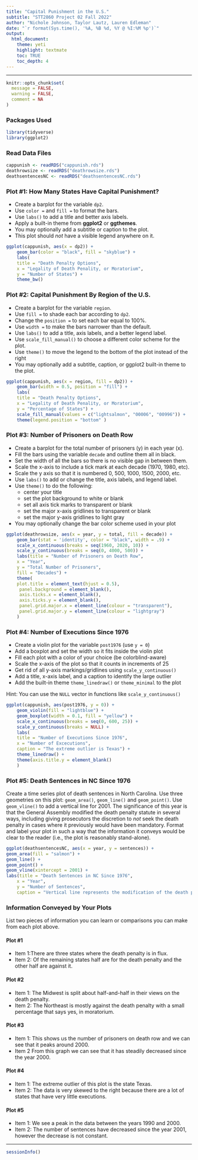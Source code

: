 ```yaml
---
title: "Capital Punishment in the U.S."
subtitle: "STT2860 Project 02 Fall 2022"
author: "Nichole Johnson, Taylor Lautz, Lauren Edleman"
date: "`r format(Sys.time(), '%A, %B %d, %Y @ %I:%M %p')`"
output: 
  html_document: 
    theme: yeti
    highlight: textmate
    toc: TRUE
    toc_depth: 4
---
```

<hr>

```r
knitr::opts_chunk$set(
  message = FALSE,
  warning = FALSE,
  comment = NA
)
```

### Packages Used

```r
library(tidyverse)
library(ggplot2)
```

### Read Data Files

```r
cappunish <- readRDS("cappunish.rds")
deathrowsize <- readRDS("deathrowsize.rds")
deathsentencesNC <- readRDS("deathsentencesNC.rds")
```

### Plot #1: How Many States Have Capital Punishment? 

* Create a barplot for the variable `dp2`. 
* Use `color =` and `fill =` to format the bars.
* Use `labs()` to add a title and better axis labels.
* Apply a built-in theme from **ggplot2** or **ggthemes**.
* You may optionally add a subtitle or caption to the plot.
* This plot should *not* have a visible legend anywhere on it.

```r
ggplot(cappunish, aes(x = dp2)) +
	geom_bar(color = "black", fill = "skyblue") +
	labs(
    title = "Death Penalty Options",
    x = "Legality of Death Penality, or Moratorium",
    y = "Number of States") +
	theme_bw() 
```

### Plot #2: Capital Punishment By Region of the U.S.

* Create a barplot for the variable `region`. 
* Use `fill =` to shade each bar according to `dp2`.
* Change the `position =` to set each bar equal to 100%.
* Use `width =` to make the bars narrower than the default.
* Use `labs()` to add a title, axis labels, and a better legend label.
* Use `scale_fill_manual()` to choose a different color scheme for the plot. 
* Use `theme()` to move the legend to the bottom of the plot instead of the right
* You may optionally add a subtitle, caption, or ggplot2 built-in theme to the plot.

```r
ggplot(cappunish, aes(x = region, fill = dp2)) +
	geom_bar(width = 0.5, position = "fill") +
	labs(
    title = "Death Penalty Options",
    x = "Legality of Death Penality, or Moratorium",
    y = "Percentage of States") +
	scale_fill_manual(values = c("lightsalmon", "00006", "00996")) +
	theme(legend.position = "bottom" )

```

### Plot #3: Number of Prisoners on Death Row

* Create a barplot for the total number of prisoners (y) in each year (x).
* Fill the bars using the variable `decade` and outline them all in black.
* Set the width of all the bars so there is no visible gap in between them.
* Scale the x-axis to include a tick mark at each decade (1970, 1980, etc).
* Scale the y axis so that it is numbered 0, 500, 1000, 1500, 2000, etc.
* Use `labs()` to add or change the title, axis labels, and legend label. 
* Use `theme()` to do the following:
    * center your title
    * set the plot background to white or blank
    * set all axis tick marks to transparent or blank
    * set the major x-axis gridlines to transparent or blank
    * set the major y-axis gridlines to light gray
* You may optionally change the bar color scheme used in your plot

```r
ggplot(deathrowsize, aes(x = year, y = total, fill = decade)) +
	geom_bar(stat = 'identity', color = "black", width = .9) +
	scale_x_continuous(breaks = seq(1960, 2020, 10)) + 
	scale_y_continuous(breaks = seq(0, 4000, 500)) +
	labs(title = "Number of Prisoners on Death Row",
    x = "Year",
    y = "Total Number of Prisoners",
    fill = "Decades") +
	theme(
    plot.title = element_text(hjust = 0.5),
     panel.background = element_blank(),
     axis.ticks.x = element_blank(),
     axis.ticks.y = element_blank(),
     panel.grid.major.x = element_line(colour = "transparent"),
     panel.grid.major.y = element_line(colour = "lightgray")
    )

```

### Plot #4: Number of Executions Since 1976

* Create a violin plot for the variable `post1976` (use `y = 0`)
* Add a boxplot and set the width so it fits inside the violin plot
* Fill each plot with a color of your choice (be colorblind-aware)
* Scale the x-axis of the plot so that it counts in increments of 25
* Get rid of all y-axis markings/gridlines using `scale_y_continuous()`
* Add a title, x-axis label, and a caption to identify the large outlier
* Add the built-in theme `theme_linedraw()` or `theme_minimal` to the plot

Hint: You can use the `NULL` vector in functions like `scale_y_continuous()`

```r
ggplot(cappunish, aes(post1976, y = 0)) +
	geom_violin(fill = "lightblue") +
	geom_boxplot(width = 0.1, fill = "yellow") +
	scale_x_continuous(breaks = seq(0, 600, 25)) +
	scale_y_continuous(breaks = NULL) +
	labs(
    title = "Number of Executions Since 1976",
    x = "Number of Excecutions",
    caption = "The extreme outlier is Texas") +
	theme_linedraw() +
    theme(axis.title.y = element_blank()
    )
```

### Plot #5: Death Sentences in NC Since 1976

Create a time series plot of death sentences in North Carolina. Use three geometries on this plot: `geom_area()`, `geom_line()` and `geom_point()`. Use `geom_vline()` to add a vertical line for 2001. The significance of this year is that the General Assembly modified the death penalty statute in several ways, including giving prosecutors the discretion to *not* seek the death penalty in cases where it previously would have been mandatory. Format and label your plot in such a way that the information it conveys would be clear to the reader (i.e., the plot is reasonably stand-alone).

```r
ggplot(deathsentencesNC, aes(x = year, y = sentences)) +
geom_area(fill = "salmon") +
geom_line() +
geom_point() +
geom_vline(xintercept = 2001) + 
labs(title = "Death Sentences in NC Since 1976",
    x = "Year",
    y = "Number of Sentences",
    caption = "Vertical line represents the modification of the death penalty in 2001")
```

### Information Conveyed by Your Plots

List two pieces of information you can learn or comparisons you can make from each plot above.

#### Plot #1

* Item 1:There are three states where the death penalty is in flux.
* Item 2: Of the remaining states half are for the death penalty and the other half are against it. 

#### Plot #2

* Item 1: The Midwest is split about half-and-half in their views on the death penalty. 
* Item 2: The Northeast is mostly against the death penalty with a small percentage that says yes, in moratorium. 

#### Plot #3

* Item 1: This shows us the number of prisoners on death row and we can see that it peaks around 2000. 
* Item 2 From this graph we can see that it has steadily decreased since the year 2000.

#### Plot #4

* Item 1: The extreme outlier of this plot is the state Texas.
* Item 2: The data is very skewed to the right because there are a lot of states that have very little executions.

#### Plot #5

* Item 1: We see a peak in the data between the years 1990 and 2000. 
* Item 2: The number of sentences have decreased since the year 2001, however the decrease is not constant. 


<hr>

```r
sessionInfo()
```

